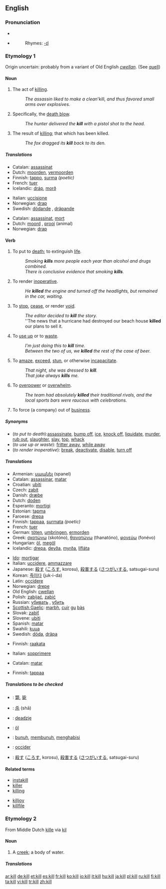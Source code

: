 {{wikipedia}}
==English==

===Pronunciation===
* {{IPA|/kɪl/}}
* {{audio|en-us-kill.ogg|Audio (US)}}
*:Rhymes: [[Rhymes:English:-ɪl|-ɪl]]

===Etymology 1===
Origin uncertain: probably from a variant of Old English ''[[cwellan]]''. (See [[quell]])

====Noun====
{{en-noun}}

# The act of [[killing]].
#:''The assassin liked to make a clean '''kill'', and thus favored small arms over explosives.''
# Specifically, the [[death blow]].
#:''The hunter delivered the '''kill''' with a pistol shot to the head.''
# The result of [[killing]]; that which has been killed.
#:''The fox dragged its '''kill''' back to its den.''

=====Translations=====
{{trans-top|act of killing}}
*Catalan: [[assassinat]] {{m}}
*Dutch: [[moorden]], [[vermoorden]]
*Finnish: [[tappo]], [[surma]] ''(poetic)''
*French: [[tuer]]
*Icelandic: [[dráp]], [[morð]]
{{trans-mid}}
*Italian: [[uccisione]] {{f}}
*Norwegian: [[drap]] {{m}}
*Swedish: [[dödande]] {{n}}, [[dräpande]] {{n}}
{{trans-bottom}}

{{trans-top|death blow}}
{{trans-mid}}
{{trans-bottom}}

{{trans-top|result of killing}}
*Catalan: [[assassinat]], [[mort]]
*Dutch: [[moord]] {{m}}, [[prooi]] (animal) {{m}}
*Norwegian: [[drap]] {{m}}
{{trans-bottom}}

====Verb====
{{en-verb}}

# To put to [[death]]; to extinguish [[life]].
#:''Smoking '''kills''' more people each year than alcohol and drugs combined.''
#:''There is conclusive evidence that smoking '''kills'''.''
# {{transitive}} To render [[inoperative]].
#:''He '''killed''' the engine and turned off the headlights, but remained in the car, waiting.''
# {{transitive}} To [[stop]], [[cease]], or render [[void]].
#:''The editor decided to '''kill''' the story.''
#:''The news that a hurricane had destroyed our beach house '''killed''' our plans to sell it.
# {{transitive}} To [[use up]] or to [[waste]].
#:''I'm just doing this to '''kill''' time.''
#:''Between the two of us, we '''killed''' the rest of the case of beer.''
# {{context|transitive|figurative}} To [[amaze]], [[exceed]], [[stun]], or otherwise [[incapacitate]].
#:''That night, she was dressed to '''kill'''.''
#:''That joke always '''kills''' me.''
# {{context|transitive|figurative}} To [[overpower]] or [[overwhelm]].
#:''The team had absolutely '''killed''' their traditional rivals, and the local sports bars were raucous with celebrations.''
# {{transitive}} To force (a company) out of [[business]].

=====Synonyms=====
*(''to put to death''):[[assassinate]], [[bump off]], [[ice]], [[knock off]], [[liquidate]], [[murder]], [[rub out]], [[slaughter]], [[slay]], [[top]], [[whack]]
*(''to use up or waste''): [[fritter away]], [[while away]]
*(''to render inoperative''): [[break]], [[deactivate]], [[disable]], [[turn off]]

=====Translations=====
{{trans-top|put to death}}
*Armenian: [[սպանել]] (spanel)
*Catalan: [[assassinar]], [[matar]]
*Croatian: [[ubiti]]
*Czech: [[zabít]]
*Danish: [[dræbe]]
*Dutch: [[doden]]
*Esperanto: [[mortigi]]
*Estonian: [[tapma]]
*Faroese: [[drepa]]
*Finnish: [[tappaa]], [[surmata]] ''(poetic)''
*French: [[tuer]]
*German: [[töten]], [[umbringen]], [[ermorden]]
*Greek: [[σκοτώνω]] (skotóno), [[θανατώνω]] (thanatóno), [[φονεύω]] (fonévo)
*Hungarian: [[öl]], [[megöl]]
*Icelandic: [[drepa]], [[deyða]], [[myrða]], [[lífláta]]
{{trans-mid}}
*[[Ido]]: [[mortigar]]
*Italian: [[uccidere]], [[ammazzare]]
*Japanese: [[殺す]] ([[ころす]], korosu), [[殺害する]] ([[さつがいする]], satsugai-suru)
*Korean: [[죽이다]] (juk-i-da)
*Latin: [[occidere]]
*Norwegian: [[drepe]]
*Old English: [[cwellan]]
*Polish: [[zabijać]], [[zabić]]
*Russian: [[убивать]] {{impf}}, [[убить]] {{pf}}
*[[Scottish Gaelic]]: [[marbh]], [[cuir]] [[gu]] [[bàs]]
*Slovak: [[zabiť]]
*Slovene: [[ubiti]]
*Spanish: [[matar]]
*Swahili: [[kuua]]
*Swedish: [[döda]], [[dräpa]]
{{trans-bottom}}

{{trans-top|render void}}
*Finnish: [[raakata]]
{{trans-mid}}
*Italian: [[sopprimere]]
{{trans-bottom}}

{{trans-top|waste}}
*Catalan: [[matar]]
{{trans-mid}}
*Finnish: [[tappaa]]
{{trans-bottom}}

=====Translations to be checked=====
{{checktrans}}
*{{ttbc|CJKV Characters}}: [[斃]], [[毙]]
*{{ttbc|Chinese}}: [[杀]] (shā)
*{{ttbc|Frisian}}: [[deadzje]]
*{{ttbc|Hungarian}}: [[öl]]
*{{ttbc|Indonesian}}: [[bunuh]], [[bunuh|membunuh]], [[habis|menghabisi]]
*{{ttbc|Interlingua}}: [[occider]]
*{{ttbc|Japanese}}: [[殺す]] ([[ころす]], korosu), [[殺害]]する ([[さつがい]]する, satsugai-suru)

====Related terms====
{{top2}}
*[[instakill]]
*[[killer]]
*[[killing]]
{{mid2}}
*[[killjoy]]
*[[killfile]]
{{bottom}}

===Etymology 2===
From Middle Dutch [[kille]] via {{D.}} [[kil]]

====Noun====
{{en-noun}}

# A [[creek]]; a body of water.

=====Translations=====
{{trans-top|body of water}}
{{trans-mid}}
{{trans-bottom}}

[[ar:kill]]
[[de:kill]]
[[et:kill]]
[[es:kill]]
[[fr:kill]]
[[ko:kill]]
[[io:kill]]
[[it:kill]]
[[hu:kill]]
[[ja:kill]]
[[pl:kill]]
[[ru:kill]]
[[fi:kill]]
[[ta:kill]]
[[vi:kill]]
[[tr:kill]]
[[zh:kill]]